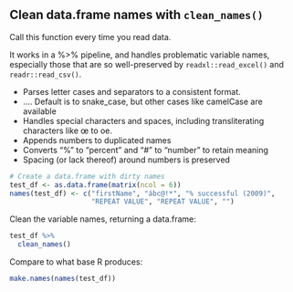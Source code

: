 ## Clean data.frame names with ``clean_names()``

Call this function every time you read data.

It works in a %>% pipeline, and handles problematic variable names, especially those that are so well-preserved 
by ``readxl::read_excel()`` and ``readr::read_csv()``.

*    Parses letter cases and separators to a consistent format.
*    .... Default is to snake_case, but other cases like camelCase are available
*    Handles special characters and spaces, including transliterating characters like œ to oe.
*    Appends numbers to duplicated names
*    Converts "%" to "percent" and "#" to "number" to retain meaning
*    Spacing (or lack thereof) around numbers is preserved

```r
# Create a data.frame with dirty names
test_df <- as.data.frame(matrix(ncol = 6))
names(test_df) <- c("firstName", "ábc@!*", "% successful (2009)",
                    "REPEAT VALUE", "REPEAT VALUE", "")
```
Clean the variable names, returning a data.frame:
```r
test_df %>%
  clean_names()
```
Compare to what base R produces:
```r
make.names(names(test_df))
```

